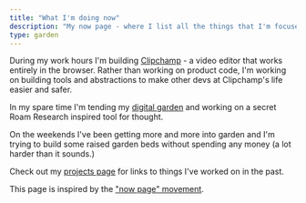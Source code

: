 ```yaml
---
title: "What I'm doing now"
description: "My now page - where I list all the things that I'm focused on at this point in my life. This page is constantly being updated."
type: garden
---
```


During my work hours I'm building [Clipchamp] - a video editor that works entirely in the browser.
Rather than working on product code, I'm working on building tools and abstractions to make other devs at Clipchamp's life easier and safer.

In my spare time I'm tending my [digital garden] and working on a secret Roam Research inspired tool for thought.

On the weekends I've been getting more and more into garden and I'm trying to build some raised garden beds without spending any money (a lot harder than it sounds.)

Check out my [projects page](./projects) for links to things I've worked on in the past.

This page is inspired by the ["now page" movement](https://nownownow.com/about).

[Clipchamp]: https://clipchamp.com
[digital garden]: /garden
